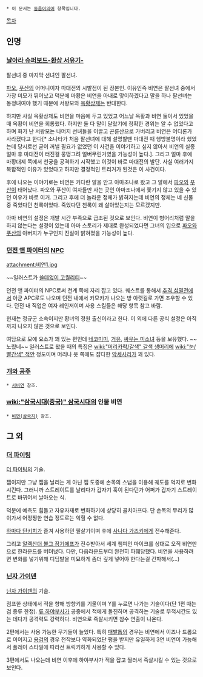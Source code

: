  * 이 문서는 [[동음이의어]] 항목입니다.

[[목차]]

== 인명 ==

=== [[날아라 슈퍼보드-환상 서유기-]] ===
팔선녀 중 마지막 선녀인 팔선녀.

[[파오]], [[푸산]]의 어머니이자 마대전의 시발점이 된 장본인. 이유인즉 비연은 팔선녀 중에서 가장 미모가 뛰어났고 덕분에 마황은 비연을 아내로 맞이하겠다고 말을 하나 팔선녀는 동정녀여야 했기 때문에 서왕모와 [[옥황상제]]는 반대한다.

하지만 사실 옥황상제도 비연을 마음에 두고 있었고 어느날 옥황과 비연 둘이서 있었을 때 옥황이 비연을 희롱했다. 하지만 둘 다 말이 달랐기에 정확한 경위는 알 수 없었다고 하며 화가 난 서왕모는 나머지 선녀들을 이끌고 곤륜산으로 가버리고 비연은 어디론가 사라졌다고 한다[* 소나타가 처음 팔선녀에 대해 설명할땐 마대전 때 행방불명이라 했었는데 당시로선 굳이 꺼낼 필요가 없었던 이 사건을 이야기하고 싶지 않아서 비연의 실종 얼마 후 마대전이 터진걸 뭉떵그려 얼버무린거였을 가능성이 높다.]. 그리고 얼마 후에 마황대제 쪽에서 천궁을 공격하기 시작했고 이것이 바로 마대전의 발단. 사실 여러가지 복합적인 이유가 있었다고 하지만 결정적인 트리거가 된것은 이 사건이다.

후에 나오는 이야기로는 비연은 커다란 알을 안고 아마조나로 왔고 그 알에서 [[파오]]와 [[푸산]]이 태어났다. 파오와 푸산이 여자들만 사는 곳인 아마조나에서 쫓기지 않고 있을 수 있던 이유가 바로 이거. 그리고 후에 더 놀라운 정체가 밝혀지는데 비연의 정체는 네 신물 중 죽었다던 천록이었다. 죽었다던 천록이 왜 살아있는지는 모르겠지만. 

아마 비연의 설정은 개발 시간 부족으로 급조된 것으로 보인다. 비연이 벙어리처럼 말을 하지 않는다는 설정이 있는데 아마 스토리가 제대로 완성되었다면 그녀의 입으로 [[파오]]와 [[푸산]]의 아버지가 누구인지 진실이 밝혀졌을 가능성이 높다.

=== [[던전 앤 파이터]]의 [[NPC]] ===
attachment:비연1.jpg

~~일러스트가 [[쓸데없이 고퀄리티]]~~

던전 앤 파이터의 NPC로써 천계 쪽에 자리 잡고 있다. 퀘스트를 통해서 [[추격 섬멸전]]에서 아군 APC로도 나오며 던전 내에서 카모카가 나오는 방 아랫길로 가면 조우할 수 있다. 던전 내 직업은 여자 레인저이며 사용 스킬들은 해당 항목 참고 바람. 

현재는 정규군 소속이지만 황녀의 정원 출신이라고 한다. 이 외에 다른 공식 설정은 아직까지 나오지 않은 것으로 보인다.

여담으로 모에 요소가 꽤 있는 편인데 [[네코미미]], [[거유]], [[싸우는 미소녀]] 등을 보유했다. ~~노렸네~~ 일러스트로 봤을 때의 특징은 [[wiki:"머리카락/갈색" 갈색 생머리]]에 [[wiki:"눈/빨간색" 적안]] 정도이며 머리나 옷 쪽에도 잡다한 [[악세사리]]가 꽤 있다.

=== [[개와 공주]] ===
 * [[서비연]] 참조.

=== [[wiki:"삼국시대(중국)" 삼국시대]]의 인물 비연 ===
 * [[비연(삼국지)]] 참조.

== 그 외 ==

=== [[더 파이팅]] ===
[[더 파이팅]]의 기술.

잽이지만 그냥 잽을 날리는 게 아닌 잽 도중에 손목의 스냅을 이용해 궤도를 억지로 변화시킨다. 그러니까 스트레이트를 날리다가 갑자기 훅이 된다던가 어퍼가 갑자기 스트레이트로 바뀌어서 날아오는 식.

덕분에 예측도 힘들고 자유자재로 변화하기에 상당히 골치아프다. 단 손목의 무리가 많이가서 어정쩡한 연습 정도로는 익힐 수 없다.

[[하마다 단키치]]가 즐겨 사용하던 필살기이며 후에 [[사나다 가즈키]]에게 전수해준다.

그리고 [[알렉산더 볼그 장기에프]]가 전수받아서 세계 챔피언 마이크를 상대로 오직 비연만으로 한라운드를 버텨냈다. 다만, 다음라운드부터 완전히 파훼당했다. 비연을 사용하려면 변화를 넣기위해 디딤발을 미묘하게 좀더 깊게 넣어야 한다는걸 간파해서(...)

=== [[닌자 가이덴]] ===
[[닌자 가이덴]]의 기술.

점프한 상태에서 적을 향해 방향키를 기울이며 Y를 누르면 나가는 기술이다(단 1편 때는 검 종류 한정). [[류 하야부사]]가 공중에서 적에게 돌진하며 공격하는 기술로 무적시간도 있는 데다가 공격력도 강력하다. 비연으로 즉살시키면 참수 연출이 나온다.

2편에서는 사용 가능한 무기들이 늘었다. 특히 [[매발톱]]의 경우는 비연에서 이즈나 드롭으로 이어지고 [[용검]]의 경우 전작보다 약화되었단 평을 받지만 유일하게 3연 비연이 가능해서 플레이 스타일에 따라선 트릭키하게 사용할 수 있다.

3편에서도 나오는데 비연 이후에 하야부사가 적을 잡고 찔러서 즉살시킬 수 있는 것으로 보인다.
